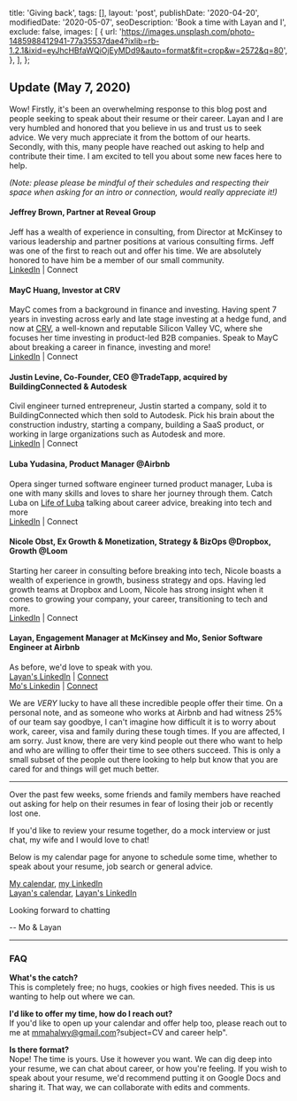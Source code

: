 
  title: 'Giving back',
  tags: [],
  layout: 'post',
  publishDate: '2020-04-20',
  modifiedDate: '2020-05-07',
  seoDescription: 'Book a time with Layan and I',
  exclude: false,
  images: [
    {
      url:
        'https://images.unsplash.com/photo-1485988412941-77a35537dae4?ixlib=rb-1.2.1&ixid=eyJhcHBfaWQiOjEyMDd9&auto=format&fit=crop&w=2572&q=80',
    },
  ],
};

## Update (May 7, 2020)

Wow! Firstly, it's been an overwhelming response to this blog post and people seeking to speak about their resume or their career. Layan and I are very humbled and honored that you
believe in us and trust us to seek advice. We very much appreciate it from the bottom of our hearts. Secondly, with this, many people have reached out asking to help and contribute their
time. I am excited to tell you about some new faces here to help.

_(Note: please please be mindful of their schedules and respecting their space when asking for an intro or connection, would really appreciate it!)_

#### Jeffrey Brown, Partner at Reveal Group

Jeff has a wealth of experience in consulting, from Director at McKinsey to various leadership and partner positions at various consulting firms. Jeff was one of the first to reach out
and offer his time. We are absolutely honored to have him be a member of our small community.<br />
[LinkedIn](https://www.linkedin.com/in/jsbrown1979/) | <OutboundAnchor eventLabel="giving_back.connect.jeff" target="_blank" to="mailto:Jeff@kuringgai-ridge.com?subject=CV and career help">Connect</OutboundAnchor>

#### MayC Huang, Investor at CRV

MayC comes from a background in finance and investing. Having spent 7 years in investing across early and late stage investing at a hedge fund, and now at [CRV](https://www.crv.com/), a well-known and reputable Silicon Valley VC, where she focuses her time investing in product-led B2B companies.
Speak to MayC about breaking a career in finance, investing and more!<br />
[LinkedIn](https://www.linkedin.com/in/maychuang/) | <OutboundAnchor eventLabel="giving_back.connect.mayc" target="_blank" to="mailto:huang.mayc@gmail.com?subject=CV and career help">Connect</OutboundAnchor>

#### Justin Levine, Co-Founder, CEO @TradeTapp, acquired by BuildingConnected & Autodesk

Civil engineer turned entrepreneur, Justin started a company, sold it to BuildingConnected which then sold to Autodesk. Pick his brain about the construction industry, starting a company, building a SaaS product,
or working in large organizations such as Autodesk and more.<br />
[LinkedIn](https://www.linkedin.com/in/justindlevine29/) | <OutboundAnchor eventLabel="giving_back.connect.justin" target="_blank" to="mailto:justin@jdlevine.com?subject=CV and career help">Connect</OutboundAnchor>

#### Luba Yudasina, Product Manager @Airbnb

Opera singer turned software engineer turned product manager, Luba is one with many skills and loves to share her journey through them. Catch Luba on [Life of Luba](https://www.youtube.com/channel/UCgzKCeDYLRzPhQ64R6AKyBQ) talking
about career advice, breaking into tech and more<br />
[LinkedIn](https://www.linkedin.com/in/yudasinal/) | <OutboundAnchor eventLabel="giving_back.connect.luba" target="_blank" to="mailto:luba@lifeofluba.com?subject=CV and career help">Connect</OutboundAnchor>

#### Nicole Obst, Ex Growth & Monetization, Strategy & BizOps @Dropbox, Growth @Loom

Starting her career in consulting before breaking into tech, Nicole boasts a wealth of experience in growth, business strategy and ops. Having led growth teams at Dropbox and Loom, Nicole has strong insight when it comes
to growing your company, your career, transitioning to tech and more.<br />
[LinkedIn](https://www.linkedin.com/in/nicole-obst/) | <OutboundAnchor eventLabel="giving_back.connect.nicole" target="_blank" to="http://calendly.com/nicole-obst">Connect</OutboundAnchor>

#### Layan, Engagement Manager at McKinsey and Mo, Senior Software Engineer at Airbnb

As before, we'd love to speak with you. <br />
[Layan's LinkedIn](https://www.linkedin.com/in/layan-kutob-1a05a521/) | [Connect](https://X.ai/calendar/layankutob-801) <br />
[Mo's Linkedin](http://linkedin.com/in/mmahalwy) | [Connect](https://x.ai/calendar/mmahalwy/resume)

We are _VERY_ lucky to have all these incredible people offer their time. On a personal note, and as someone who works at Airbnb and had witness 25% of our team say goodbye, I can't imagine how difficult it is to worry about work,
career, visa and family during these tough times. If you are affected, I am sorry. Just know, there are very kind people out there who want to help and who are willing to offer their time to see others succeed. This is only a small subset
of the people out there looking to help but know that you are cared for and things will get much better.

<Spacing my={32}>
  <hr />
</Spacing>

Over the past few weeks, some friends and family members have reached out asking for help on their resumes in fear of losing their job or recently lost one.

If you'd like to review your resume together, do a mock interview or just chat, my wife and I would love to chat!

Below is my calendar page for anyone to schedule some time, whether to speak about your resume, job search or general advice.

[My calendar](https://x.ai/calendar/mmahalwy/resume), [my LinkedIn](http://linkedin.com/in/mmahalwy) <br />
[Layan's calendar](https://X.ai/calendar/layankutob-801), [Layan's LinkedIn](https://www.linkedin.com/in/layan-kutob-1a05a521/)

Looking forward to chatting

-- Mo & Layan

<Spacing my={32}>
  <hr />
</Spacing>

### FAQ

**What's the catch?**<br />
This is completely free; no hugs, cookies or high fives needed. This is us wanting to help out where we can.

**I'd like to offer my time, how do I reach out?**<br />
If you'd like to open up your calendar and offer help too, please reach out to me at [mmahalwy@gmail.com]("mailto:mmahalwy@gmail.com)?subject=CV and career help".

**Is there format?**<br />
Nope! The time is yours. Use it however you want. We can dig deep into your resume, we can chat about career, or how you're feeling.
If you wish to speak about your resume, we'd recommend putting it on Google Docs and sharing it. That way, we can collaborate with
edits and comments.
